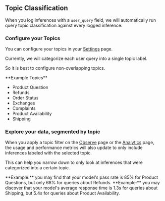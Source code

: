 
## Topic Classification

When you log inferences with a `user_query` field, we will automatically run query topic classification against every logged inference.

### Configure your Topics

You can configure your topics in your [Settings](https://app.athina.ai/dashboard) page.

Currently, we will categorize each user query into a single topic label.

So it is best to configure non-overlapping topics.

<Callout>
**Example Topics**

- Product Question
- Refunds
- Order Status
- Exchanges
- Complaints
- Product Availability
- Shipping

</Callout>

### Explore your data, segmented by topic

When you apply a topic filter on the [Observe](https://app.athina.ai/observe) page or the [Analytics](https://app.athina.ai/dashboard) page, the usage and performance metrics will also update to only include inferences labeled with the selected topic.

This can help you narrow down to only look at inferences that were categorized into a certain topic.

<Callout type="info">
  **Example:** you may find that your model's pass rate is 85% for Product
  Questions, but only 68% for queries about Refunds.
</Callout>

<Callout type="info">
  **Example:** you may discover that your model's average response time is 1.3s
  for queries about Shipping, but 5.4s for queries about Product Availability.
</Callout>
